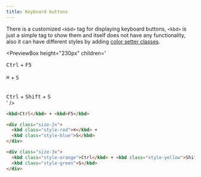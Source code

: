 ```yaml
---
title: Keyboard buttons
---
```



There is a customized `<kbd>` tag for displaying keyboard buttons, `<kbd>` is just a simple tag to show them and itself does not have any functionality, also it can have different styles by adding [color setter classes](/docs/helpers/color-setters).

<PreviewBox
  height="230px"
  children='
<!DOCTYPE html>
<html lang="en">
	<head>
		<meta charset="UTF-8" />
		<meta http-equiv="X-UA-Compatible" content="IE=edge" />
		<meta name="viewport" content="width=device-width, initial-scale=1.0" />
		<link rel="stylesheet" href="https://raw.githack.com/amir2mi/FlatifyCSS/master/dist/css/flatify-min.css" />
		<title>Keyboard buttons</title>
	</head>
	<body>
        <kbd>Ctrl</kbd> + <kbd>F5</kbd>
        <br /><br />
        <div class="size-2x">
            <kbd class="style-red">⌘</kbd> + <kbd class="style-blue">S</kbd>
        </div>
        <br /><br />
        <div class="size-3x">
            <kbd class="style-orange">Ctrl</kbd> + <kbd class="style-yellow">Shift</kbd> + <kbd class="style-green">S</kbd>
        </div>
	</body>
</html>
'
/>

```html title="index.html"
<kbd>Ctrl</kbd> + <kbd>F5</kbd>

<div class="size-2x">
  <kbd class="style-red">⌘</kbd> +
  <kbd class="style-blue">S</kbd>
</div>

<div class="size-3x">
  <kbd class="style-orange">Ctrl</kbd> + <kbd class="style-yellow">Shift</kbd> +
  <kbd class="style-green">S</kbd>
</div>
```
